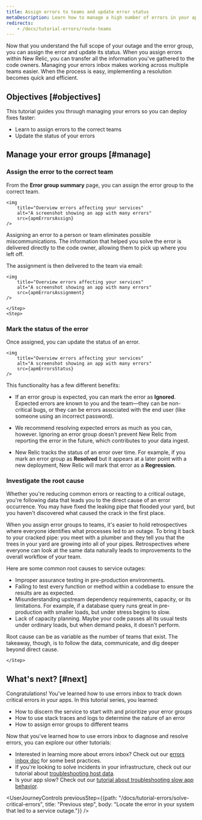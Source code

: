 ```yaml
---
title: Assign errors to teams and update error status
metaDescription: Learn how to manage a high number of errors in your app.   
redirects:
    - /docs/tutorial-errors/route-teams 
---
```






Now that you understand the full scope of your outage and the error group, you can assign the error and update its status. When you assign errors within New Relic, you can transfer all the information you've gathered to the code owners. Managing your errors inbox makes working across multiple teams easier. When the process is easy, implementing a resolution becomes quick and efficient. 

## Objectives [#objectives]

This tutorial guides you through managing your errors so you can deploy fixes faster:

* Learn to assign errors to the correct teams
* Update the status of your errors

## Manage your error groups [#manage]

<Steps>
    <Step>

### Assign the error to the correct team
        
From the **Error group summary** page, you can assign the error group to the correct team. 

    <img
        title="Overview errors affecting your services"
        alt="A screenshot showing an app with many errors"
        src={apmErrorsAssign}
    />  

Assigning an error to a person or team eliminates possible miscommunications. The information that helped you solve the error is delivered directly to the code owner, allowing them to pick up where you left off. 

The assignment is then delivered to the team via email:

    <img
        title="Overview errors affecting your services"
        alt="A screenshot showing an app with many errors"
        src={apmErrorsAssignment}
    />  

    </Step>
    <Step>

### Mark the status of the error 

Once assigned, you can update the status of an error. 

    <img
        title="Overview errors affecting your services"
        alt="A screenshot showing an app with many errors"
        src={apmErrorsStatus}
    />  

This functionality has a few different benefits:

* If an error group is expected, you can mark the error as **Ignored**. Expected errors are known to you and the team—they can be non-critical bugs, or they can be errors associated with the end user (like someone using an incorrect password). 
* We recommend resolving expected errors as much as you can, however. Ignoring an error group doesn't prevent New Relic from reporting the error in the future, which contributes to your data ingest. 
* New Relic tracks the status of an error over time. For example, if you mark an error group as **Resolved** but it appears at a later point with a new deployment, New Relic will mark that error as a **Regression**.


    </Step>
    <Step>

### Investigate the root cause

Whether you're reducing common errors or reacting to a critical outage, you're following data that leads you to the direct cause of an error occurrence. You may have fixed the leaking pipe that flooded your yard, but you haven't discovered what caused the crack in the first place. 

When you assign error groups to teams, it's easier to hold retrospectives where everyone identifies what processes led to an outage. To bring it back to your cracked pipe: you meet with a plumber and they tell you that the trees in your yard are growing into all of your pipes. Retrospectives where everyone can look at the same data naturally leads to improvements to the overall workflow of your team. 

Here are some common root causes to service outages:

* Improper assurance testing in pre-production environments. 
* Failing to test every function or method within a codebase to ensure the results are as expected.
* Misunderstanding upstream dependency requirements, capacity, or its limitations. For example, if a database query runs great in pre-production with smaller loads, but under stress begins to slow. 
* Lack of capacity planning. Maybe your code passes all its usual tests under ordinary loads, but when demand peaks, it doesn't perform. 

Root cause can be as variable as the number of teams that exist. The takeaway, though, is to follow the data, communicate, and dig deeper beyond direct cause. 

    </Step>
</Steps>

## What's next? [#next]

Congratulations! You've learned how to use errors inbox to track down critical errors in your apps. In this tutorial series, you learned:

* How to discern the service to start with and prioritize your error groups 
* How to use stack traces and logs to determine the nature of an error 
* How to assign error groups to different teams

Now that you've learned how to use errors inbox to diagnose and resolve errors, you can explore our other tutorials:

* Interested in learning more about errors inbox? Check out our [errors inbox doc](/docs/errors-inbox/errors-inbox) for some best practices.
* If you're looking to solve incidents in your infrastructure, check out our tutorial about [troubleshooting host data](/docs/tutorial-troubleshoot-infra-hosts/collect-your-data).
* Is your app slow? Check out our [tutorial about troubleshooting slow app behavior](/docs/tutorial-app-slow/root-causes).  

<UserJourneyControls
    previousStep={{path: "/docs/tutorial-errors/solve-critical-errors", title: "Previous step", body: "Locate the error in your system that led to a service outage."}}
/>